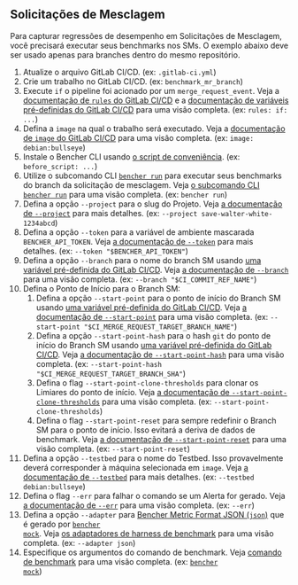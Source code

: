 
## Solicitações de Mesclagem

Para capturar regressões de desempenho em Solicitações de Mesclagem, você precisará executar seus benchmarks nos SMs.
O exemplo abaixo deve ser usado apenas para branches dentro do mesmo repositório.

<MergeRequestsCode />

1. Atualize o arquivo GitLab CI/CD.
   (ex: `.gitlab-ci.yml`)
2. Crie um trabalho no GitLab CI/CD.
   (ex: `benchmark_mr_branch`)
3. Execute `if` o pipeline foi acionado por um `merge_request_event`.
   Veja a [documentação de `rules` do GitLab CI/CD][gitlab ci cd rules]
   e a [documentação de variáveis pré-definidas do GitLab CI/CD][gitlab ci cd redefined variables] para uma visão completa.
   (ex: `rules: if: ...`)
4. Defina a `image` na qual o trabalho será executado.
   Veja a [documentação de `image` do GitLab CI/CD][gitlab ci cd image]
   para uma visão completa.
   (ex: `image: debian:bullseye`)
5. Instale o Bencher CLI usando [o script de conveniência][install bencher cli].
   (ex: `before_script: ...`)
6. Utilize o subcomando CLI <code><a href="/pt/docs/explanation/bencher-run/">bencher run</a></code>
   para executar seus benchmarks do branch da solicitação de mesclagem.
   Veja [o subcomando CLI `bencher run`][bencher run] para uma visão completa.
   (ex: `bencher run`)
7. Defina a opção `--project` para o slug do Projeto.
   Veja [a documentação de `--project`][project option] para mais detalhes.
   (ex: `--project save-walter-white-1234abcd`)
8. Defina a opção `--token` para a variável de ambiente mascarada `BENCHER_API_TOKEN`.
   Veja [a documentação de `--token`][token option] para mais detalhes.
   (ex: `--token "$BENCHER_API_TOKEN"`)
9. Defina a opção `--branch` para o nome do branch SM
   usando [uma variável pré-definida do GitLab CI/CD][gitlab ci cd redefined variables].
   Veja [a documentação de `--branch`][branch option] para uma visão completa.
   (ex: `--branch "$CI_COMMIT_REF_NAME"`)
10. Defina o Ponto de Início para o Branch SM:
    1. Defina a opção `--start-point` para o ponto de início do Branch SM
    usando [uma variável pré-definida do GitLab CI/CD][gitlab ci cd redefined variables].
    Veja [a documentação de `--start-point`][start point] para uma visão completa.
    (ex: `--start-point "$CI_MERGE_REQUEST_TARGET_BRANCH_NAME"`)
    2. Defina a opção `--start-point-hash` para o hash `git` do ponto de início do Branch SM
    usando [uma variável pré-definida do GitLab CI/CD][gitlab ci cd redefined variables].
    Veja [a documentação de `--start-point-hash`][start point hash] para uma visão completa.
    (ex: `--start-point-hash "$CI_MERGE_REQUEST_TARGET_BRANCH_SHA"`)
    3. Defina o flag `--start-point-clone-thresholds` para clonar os Limiares do ponto de início.
    Veja [a documentação de `--start-point-clone-thresholds`][start point clone thresholds] para uma visão completa.
    (ex: `--start-point-clone-thresholds`)
    4. Defina o flag `--start-point-reset` para sempre redefinir o Branch SM para o ponto de início.
    Isso evitará a deriva de dados de benchmark.
    Veja [a documentação de `--start-point-reset`][start point reset] para uma visão completa.
    (ex: `--start-point-reset`)
11. Defina a opção `--testbed` para o nome do Testbed.
   Isso provavelmente deverá corresponder à máquina selecionada em `image`.
   Veja [a documentação de `--testbed`][testbed option] para mais detalhes.
   (ex: `--testbed debian:bullseye`)
12. Defina o flag `--err` para falhar o comando se um Alerta for gerado.
   Veja [a documentação de `--err`][alert err] para uma visão completa.
   (ex: `--err`)
13. Defina a opção `--adapter` para [Bencher Metric Format JSON (`json`)][bmf] que é gerado por <code><a href="/pt/docs/reference/bencher-metric-format/#bencher-mock">bencher mock</a></code>.
   Veja [os adaptadores de harness de benchmark][adapter json] para uma visão completa.
   (ex: `--adapter json`)
14. Especifique os argumentos do comando de benchmark.
    Veja [comando de benchmark][command argument] para uma visão completa.
    (ex: <code><a href="/pt/docs/reference/bencher-metric-format/#bencher-mock">bencher mock</a></code>)

<MergeRequestsClosed />

[gitlab ci cd rules]: https://docs.gitlab.com/ee/ci/jobs/job_control.html#common-if-clauses-for-rules
[gitlab ci cd redefined variables]: https://docs.gitlab.com/ee/ci/variables/predefined_variables.html
[gitlab ci cd image]: https://docs.gitlab.com/ee/ci/yaml/index.html#image

[install bencher cli]: /pt/docs/how-to/install-cli/#install-cli-with-script
[bencher run]: /pt/docs/explanation/bencher-run/
[project option]: /pt/docs/explanation/bencher-run/#--project-project
[token option]: /pt/docs/explanation/bencher-run/#--token-token
[branch option]: /pt/docs/explanation/branch-selection/#--branch-branch
[start point]: /pt/docs/explanation/branch-selection/#--start-point-branch
[start point hash]: /pt/docs/explanation/branch-selection/#--start-point-hash-hash
[start point clone thresholds]: /pt/docs/explanation/branch-selection/#--start-point-clone-thresholds
[start point reset]: /pt/docs/explanation/branch-selection/#--start-point-reset
[testbed option]: /pt/docs/explanation/bencher-run/#--testbed-testbed
[alert err]: /pt/docs/explanation/thresholds/#--err
[bmf]: /pt/docs/reference/bencher-metric-format/
[adapter json]: /pt/docs/explanation/adapters/#-json
[github actions option]: /pt/docs/explanation/bencher-run/#--github-actions-github_token
[command argument]: /pt/docs/explanation/bencher-run/#benchmark-command
